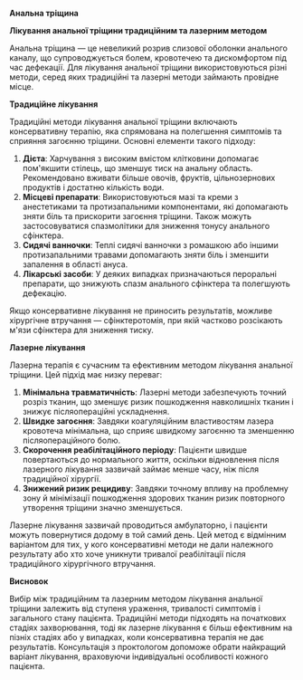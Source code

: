 ﻿**Анальна тріщина**

**Лікування анальної тріщини традиційним та лазерним методом**

Анальна тріщина — це невеликий розрив слизової оболонки анального каналу, що супроводжується болем, кровотечею та дискомфортом під час дефекації. Для лікування анальної тріщини використовуються різні методи, серед яких традиційні та лазерні методи займають провідне місце.

**Традиційне лікування**

Традиційні методи лікування анальної тріщини включають консервативну терапію, яка спрямована на полегшення симптомів та сприяння загоєнню тріщини. Основні елементи такого підходу:

1. **Дієта**: Харчування з високим вмістом клітковини допомагає пом'якшити стілець, що зменшує тиск на анальну область. Рекомендовано вживати більше овочів, фруктів, цільнозернових продуктів і достатню кількість води.
1. **Місцеві препарати**: Використовуються мазі та креми з анестетиками та протизапальними компонентами, які допомагають зняти біль та прискорити загоєння тріщини. Також можуть застосовуватися спазмолітики для зниження тонусу анального сфінктера.
1. **Сидячі ванночки**: Теплі сидячі ванночки з ромашкою або іншими протизапальними травами допомагають зняти біль і зменшити запалення в області ануса.
1. **Лікарські засоби**: У деяких випадках призначаються пероральні препарати, що знижують спазм анального сфінктера та полегшують дефекацію.

Якщо консервативне лікування не приносить результатів, можливе хірургічне втручання — сфінктеротомія, при якій частково розсікають м'язи сфінктера для зниження тиску.

**Лазерне лікування**

Лазерна терапія є сучасним та ефективним методом лікування анальної тріщини. Цей підхід має низку переваг:

1. **Мінімальна травматичність**: Лазерні методи забезпечують точний розріз тканин, що зменшує ризик пошкодження навколишніх тканин і знижує післяопераційні ускладнення.
1. **Швидке загоєння**: Завдяки коагуляційним властивостям лазера кровотеча мінімальна, що сприяє швидкому загоєнню та зменшенню післяопераційного болю.
1. **Скорочення реабілітаційного періоду**: Пацієнти швидше повертаються до нормального життя, оскільки відновлення після лазерного лікування зазвичай займає менше часу, ніж після традиційної хірургії.
1. **Знижений ризик рецидиву**: Завдяки точному впливу на проблемну зону й мінімізації пошкодження здорових тканин ризик повторного утворення тріщини значно зменшується.

Лазерне лікування зазвичай проводиться амбулаторно, і пацієнти можуть повернутися додому в той самий день. Цей метод є відмінним варіантом для тих, у кого консервативні методи не дали належного результату або хто хоче уникнути тривалої реабілітації після традиційного хірургічного втручання.

**Висновок**

Вибір між традиційним та лазерним методом лікування анальної тріщини залежить від ступеня ураження, тривалості симптомів і загального стану пацієнта. Традиційні методи підходять на початкових стадіях захворювання, тоді як лазерне лікування є більш ефективним на пізніх стадіях або у випадках, коли консервативна терапія не дає результатів. Консультація з проктологом допоможе обрати найкращий варіант лікування, враховуючи індивідуальні особливості кожного пацієнта.


